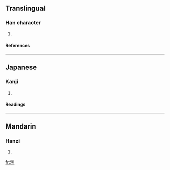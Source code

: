==Translingual==
===Han character===
{{Han char|rn=85|rad=水|as=07|sn=10|four=3210<sub>0</sub>|canj=水竹木弓 (EHDN)}}
# {{defn|Han|sort=水07}}
====References====
{{Han ref|kx=0625.020|dkj=17489|dj=1023.020|hdz=31626.030|uh=6D70|ud=28016|bh=D259|bd=53849}}

----
==Japanese==
===Kanji===
{{ja-kanji|grade=|rs=水07}}
# {{defn|Japanese}} 
====Readings====
{{ja-readings|on=[[れん]] (ren), [[り]] (ri), [[れい]] (rei), [[らい]] (rai)|kun=}}

----
==Mandarin==
===Hanzi===
{{cmn-hanzi|pin=[[liàn]] (lian4)|wg=lien<sup>4</sup>}}
# {{defn|Mandarin}}

[[fr:浰]]